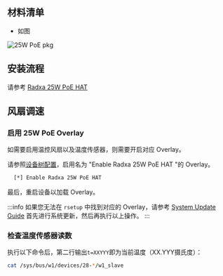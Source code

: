 ## 材料清单

- 如图

![25W PoE pkg](/img/accessories/poe-hat/25w-poe-pkg.webp)

## 安装流程

请参考 [Radxa 25W PoE HAT](/accessories/radxa-25w-poe)

## 风扇调速

### 启用 25W PoE Overlay

如需要启用温控风扇以及温度传感器，则需要开启对应 Overlay。

请参照[设备树配置](../../radxa-os/rsetup#overlays)，启用名为 "Enable Radxa 25W PoE HAT "的 Overlay。

```bash
  [*] Enable Radxa 25W PoE HAT
```

最后，重启设备以加载 Overlay。

:::info
如果您无法在 `rsetup` 中找到对应的 Overlay，请参考 [System Update Guide](../../radxa-os/rsetup#system-update) 首先进行系统更新，然后再执行以上操作。
:::

### 检查温度传感器读数

执行以下命令后，第二行输出`t=XXYYY`即为当前温度（XX.YYY摄氏度）：

```bash
cat /sys/bus/w1/devices/28-*/w1_slave
```
